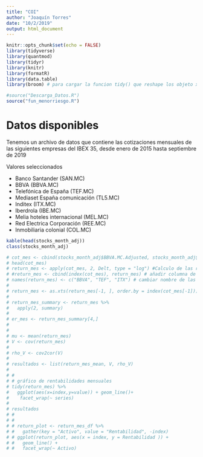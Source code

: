 ```yaml
---
title: "COI"
author: "Joaquín Torres"
date: "10/2/2019"
output: html_document
---
```


```r
knitr::opts_chunk$set(echo = FALSE)
library(tidyverse)
library(quantmod)
library(tidyr)
library(knitr)
library(formatR)
library(data.table)
library(broom) # para cargar la funcion tidy() que reshape los objeto xts con muchas columnas, de ancho a largo

#source("Descarga_Datos.R")
source("fun_menorriesgo.R")


```

<!---

mas cambio 

--->


# Datos disponibles

Tenemos un archivo de datos que contiene las cotizaciones mensuales de las siguientes empresas del IBEX 35, desde enero de 2015 hasta septiembre de 2019

Valores seleccionados

 - Banco Santander (SAN.MC)
 - BBVA (BBVA.MC)
 - Telefónica de España (TEF.MC)
 - Mediaset España comunicación (TL5.MC)
 - Inditex (ITX.MC)
 - Iberdrola (IBE.MC)
 - Melia hoteles internacional (MEL.MC)
 - Red Electrica Corporación (REE.MC)
 - Inmobiliaria colonial (COL.MC)




```r
kable(head(stocks_month_adj))
class(stocks_month_adj)

# cot_mes <- cbind(stocks_month_adj$BBVA.MC.Adjusted, stocks_month_adj$TEF.MC.Adjusted, stocks_month_adj$ITX.MC.Adjusted)
# head(cot_mes)
# return_mes <- apply(cot_mes, 2, Delt, type = "log") #Calculo de las rentabilidades diarias logaritmica, genera matrix
# #return_mes <- cbind(index(cot_mes), return_mes) # añadir columna de fechas
# names(return_mes) <- c("BBVA", "TEF", "ITX") # cambiar nombre de las columnas
# 
# return_mes <- as.xts(return_mes[-1, ], order.by = index(cot_mes[-1])) # convertir a objeto xts
# 
# return_mes_summary <- return_mes %>% 
#   apply(2, summary)
# 
# er_mes <- return_mes_summary[4,]
# 
# 
# mu <- mean(return_mes)
# V <- cov(return_mes)
# 
# rho_V <- cov2cor(V)
# 
# resultados <- list(return_mes_mean, V, rho_V)
# 
# #
# # gráfico de rentabilidades mensuales
# tidy(return_mes) %>%
#   ggplot(aes(x=index,y=value)) + geom_line()+
#    facet_wrap(~ series)
# 
# resultados
# #
# # 
# # return_plot <- return_mes_df %>%
# #   gather(key = "Activo", value = "Rentabilidad", -index)
# # ggplot(return_plot, aes(x = index, y = Rentabilidad )) +
# #   geom_line() +
# #   facet_wrap(~ Activo)
```


